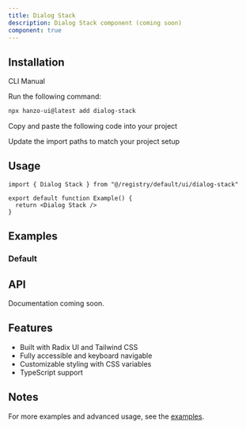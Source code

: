 ```yaml
---
title: Dialog Stack
description: Dialog Stack component (coming soon)
component: true
---
```


<ComponentPreview name="dialog-stack-demo" />

## Installation

<Tabs defaultValue="cli">

<TabsList>
  <TabsTrigger value="cli">CLI</TabsTrigger>
  <TabsTrigger value="manual">Manual</TabsTrigger>
</TabsList>

<TabsContent value="cli">

<Steps>

<Step>Run the following command:</Step>

```bash
npx hanzo-ui@latest add dialog-stack
```

</Steps>

</TabsContent>

<TabsContent value="manual">

<Steps>

<Step>Copy and paste the following code into your project</Step>

<ComponentSource name="dialog-stack" />

<Step>Update the import paths to match your project setup</Step>

</Steps>

</TabsContent>

</Tabs>

## Usage

```tsx
import { Dialog Stack } from "@/registry/default/ui/dialog-stack"

export default function Example() {
  return <Dialog Stack />
}
```

## Examples

### Default

<ComponentPreview name="dialog-stack-demo" />

## API

Documentation coming soon.

## Features

- Built with Radix UI and Tailwind CSS
- Fully accessible and keyboard navigable
- Customizable styling with CSS variables
- TypeScript support

## Notes

For more examples and advanced usage, see the [examples](/examples).
